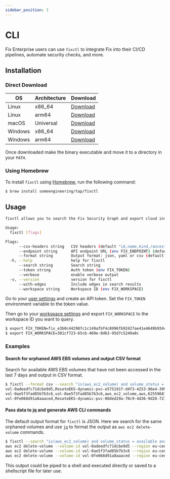 ```yaml
---
sidebar_position: 3
---
```


# CLI

Fix Enterprise users can use `fixctl` to integrate Fix into their CI/CD pipelines, automate security checks, and more.

## Installation

### Direct Download

| OS      | Architecture | Download                                                                                                     |
| ------- | ------------ | ------------------------------------------------------------------------------------------------------------ |
| Linux   | x86_64       | [Download](https://github.com/someengineering/fixctl/releases/download/0.0.9/fixctl-linux-amd64-0.0.9)       |
| Linux   | arm64        | [Download](https://github.com/someengineering/fixctl/releases/download/0.0.9/fixctl-linux-arm64-0.0.9)       |
| macOS   | Universal    | [Download](https://github.com/someengineering/fixctl/releases/download/0.0.9/fixctl-macos-universal-0.0.9)   |
| Windows | x86_64       | [Download](https://github.com/someengineering/fixctl/releases/download/0.0.9/fixctl-windows-amd64-0.0.9.exe) |
| Windows | arm64        | [Download](https://github.com/someengineering/fixctl/releases/download/0.0.9/fixctl-windows-arm64-0.0.9.exe) |

Once downloaded make the binary executable and move it to a directory in your `PATH`.

### Using Homebrew

To install `fixctl` using [Homebrew](https://brew.sh/), run the following command:

```bash
$ brew install someengineering/tap/fixctl
```

## Usage

```bash
fixctl allows you to search the Fix Security Graph and export cloud inventory data for further processing.

Usage:
  fixctl [flags]

Flags:
      --csv-headers string   CSV headers (default "id,name,kind,/ancestors.cloud.reported.id,/ancestors.account.reported.id,/ancestors.region.reported.id")
      --endpoint string      API endpoint URL (env FIX_ENDPOINT) (default "https://app.fix.security")
      --format string        Output format: json, yaml or csv (default "json")
  -h, --help                 help for fixctl
      --search string        Search string
      --token string         Auth token (env FIX_TOKEN)
      --verbose              enable verbose output
  -v, --version              version for fixctl
      --with-edges           Include edges in search results
      --workspace string     Workspace ID (env FIX_WORKSPACE)
```

Go to your [user settings](https://app.fix.security/user-settings) and create an API token. Set the `FIX_TOKEN` environment variable to the token value.

Then go to your [workspace settings](https://app.fix.security/workspace-settings) and export `FIX_WORKSPACE` to the workspace ID you want to query.

```bash title="Example export commands"
$ export FIX_TOKEN=fix_e3b0c44298fc1c149afbf4c8996fb92427ae41e4649b934ca495991b7852b855
$ export FIX_WORKSPACE=381cf723-65cb-469e-8d63-95d7c5249a8c
```

### Examples

#### Search for orphaned AWS EBS volumes and output CSV format

Search for available AWS EBS volumes that have not been accessed in the last 7 days and output in CSV format.

```bash
$ fixctl --format csv --search "is(aws_ec2_volume) and volume_status = available and last_access > 7d"
vol-0adeedfc71dcbe9d5,ResotoEKS-dynamic-pvc-e575191f-d4f3-4253-96e4-399ded05bf14,aws_ec2_volume,aws,752466027617,eu-central-1
vol-0ae5f3fad85b7b3c6,vol-0ae5f3fad85b7b3c6,aws_ec2_volume,aws,625596817853,eu-central-1
vol-0fe068d91a8aaaced,ResotoEKS-dynamic-pvc-08ded29a-70c9-4d36-9d28-727140850d96,aws_ec2_volume,aws,752466027617,eu-central-1
```

#### Pass data to jq and generate AWS CLI commands

The default output format for `fixctl` is JSON. Here we search for the same orphaned volumes and use [`jq`](https://jqlang.github.io/jq/) to format the output as `aws ec2 delete-volume` commands.

```bash
$ fixctl --search "is(aws_ec2_volume) and volume_status = available and last_access > 30d" | jq -r '. | "aws ec2 delete-volume --volume-id \(.reported.id) --region \(.ancestors.region.reported.id) --profile \(.ancestors.account.reported.id)"'
aws ec2 delete-volume --volume-id vol-0adeedfc71dcbe9d5 --region eu-central-1 --profile 752466027617
aws ec2 delete-volume --volume-id vol-0ae5f3fad85b7b3c6 --region eu-central-1 --profile 625596817853
aws ec2 delete-volume --volume-id vol-0fe068d91a8aaaced --region eu-central-1 --profile 752466027617
```

This output could be piped to a shell and executed directly or saved to a shellscript file for later use.
